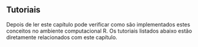 ## Tutoriais {.unnumbered}

Depois de ler este capítulo pode verificar como são implementados estes conceitos no ambiente computacional R. Os tutoriais listados abaixo estão diretamente relacionados com este capítulo.
